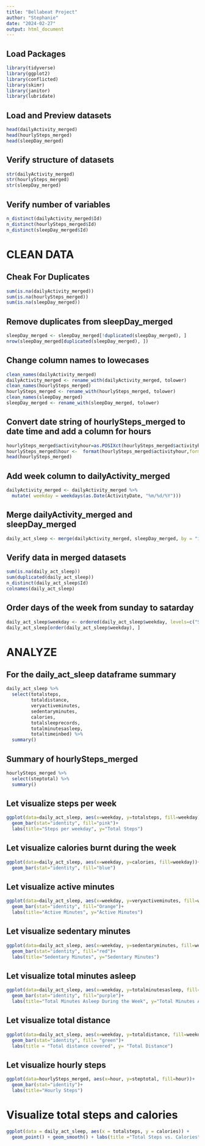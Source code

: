 ```yaml
---
title: "Bellabeat Project"
author: "Stephanie"
date: "2024-02-27"
output: html_document
---
```

## Load Packages
```r
library(tidyverse)
library(ggplot2)
library(conflicted)
library(skimr)
library(janitor)
library(lubridate)
```

## Load and Preview datasets
```r
head(dailyActivity_merged)
head(hourlySteps_merged)
head(sleepDay_merged)
```


## Verify structure of datasets
```r
str(dailyActivity_merged)
str(hourlySteps_merged)
str(sleepDay_merged)
```

## Verify number of variables
```r
n_distinct(dailyActivity_merged$Id)
n_distinct(hourlySteps_merged$Id)
n_distinct(sleepDay_merged$Id)
```

# CLEAN DATA
## Cheak For Duplicates
```r
sum(is.na(dailyActivity_merged))
sum(is.na(hourlySteps_merged))
sum(is.na(sleepDay_merged))
```

## Remove duplicates from sleepDay_merged
```r
sleepDay_merged <- sleepDay_merged[!duplicated(sleepDay_merged), ]
nrow(sleepDay_merged[duplicated(sleepDay_merged), ])
```

## Change column names to lowecases
```r
clean_names(dailyActivity_merged)
dailyActivity_merged <- rename_with(dailyActivity_merged, tolower)
clean_names(hourlySteps_merged)
hourlySteps_merged <- rename_with(hourlySteps_merged, tolower)
clean_names(sleepDay_merged)
sleepDay_merged <- rename_with(sleepDay_merged, tolower)
```

## Convert date string of hourlySteps_merged to date time and add a column for hours
```r
hourlySteps_merged$activityhour=as.POSIXct(hourlySteps_merged$activityhour,format="%m/%d/%Y %I:%M:%S %p")
hourlySteps_merged$hour <-  format(hourlySteps_merged$activityhour,format= "%H")
head(hourlySteps_merged)
```

## Add week column to dailyActivity_merged
```r
dailyActivity_merged <- dailyActivity_merged %>% 
  mutate( weekday = weekdays(as.Date(ActivityDate, "%m/%d/%Y")))
```

## Merge dailyActivity_merged and sleepDay_merged
```r
daily_act_sleep <- merge(dailyActivity_merged, sleepDay_merged, by = "id")
```

## Verify data in merged datasets
```r
sum(is.na(daily_act_sleep))
sum(duplicated(daily_act_sleep))
n_distinct(daily_act_sleep$Id)
colnames(daily_act_sleep)
```
## Order days of the week from sunday to satarday
```r
daily_act_sleep$weekday <- ordered(daily_act_sleep$weekday, levels=c("Sunday", "Monday", "Tuesday", "Wednesday", "Thursday", "Friday", "Saturday"))
daily_act_sleep[order(daily_act_sleep$weekday), ]
```



# ANALYZE
## For the daily_act_sleep dataframe summary
```r
daily_act_sleep %>%
  select(totalsteps,
         totaldistance,
         veryactiveminutes,
         sedentaryminutes,
         calories,
         totalsleeprecords,
         totalminutesasleep,
         totaltimeinbed) %>%
  summary()
```

## Summary of hourlySteps_merged
```r
hourlySteps_merged %>%
  select(steptotal) %>%
  summary()
```

## Let visualize steps per week
```r
ggplot(data=daily_act_sleep, aes(x=weekday, y=totalsteps, fill=weekday))+ 
  geom_bar(stat="identity", fill="pink")+
  labs(title="Steps per weekday", y="Total Steps")
```

## Let visualize calories burnt during the week
```r
ggplot(data=daily_act_sleep, aes(x=weekday, y=calories, fill=weekday))+ 
  geom_bar(stat="identity", fill="blue")
```

## Let visualize active minutes
```r
ggplot(data=daily_act_sleep, aes(x=weekday, y=veryactiveminutes, fill=weekday))+ 
  geom_bar(stat="identity", fill="Orange")+
  labs(title="Active Minutes", y="Active Minutes")
```


## Let visualize sedentary minutes
```r
ggplot(data=daily_act_sleep, aes(x=weekday, y=sedentaryminutes, fill=weekday))+ 
  geom_bar(stat="identity", fill="red")+
  labs(title="Sedentary Minutes", y="Sedentary Minutes")
```

## Let visualize total minutes asleep
```r
ggplot(data=daily_act_sleep, aes(x=weekday, y=totalminutesasleep, fill=weekday))+ 
  geom_bar(stat="identity", fill="purple")+
  labs(title="Total Minutes Asleep During the Week", y="Total Minutes Asleep")

```

## Let visualize total distance
```r
ggplot(data=daily_act_sleep, aes(x=weekday, y=totaldistance, fill=weekday))+ 
  geom_bar(stat="identity", fill= "green")+
  labs(title = "Total distance covered", y= "Total Distance")
```

## Let visualize hourly steps
```r
ggplot(data=hourlySteps_merged, aes(x=hour, y=steptotal, fill=hour))+
  geom_bar(stat="identity")+
  labs(title="Hourly Steps")
```

# Visualize total steps and calories
```r
ggplot(data = daily_act_sleep, aes(x = totalsteps, y = calories)) + 
  geom_point() + geom_smooth() + labs(title ="Total Steps vs. Calories")
```










